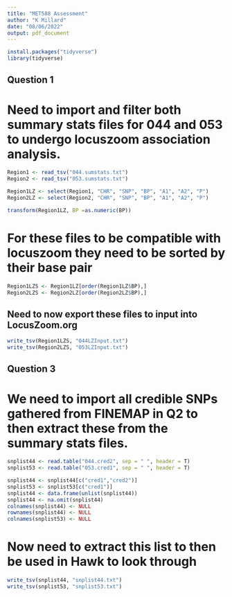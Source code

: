 ---
title: "MET588 Assessment"
author: "K Millard"
date: "08/06/2022"
output: pdf_document
---

```{r setup, include=FALSE}
install.packages("tidyverse")
library(tidyverse)
```

## Question 1
# Need to import and filter both summary stats files for 044 and 053 to undergo locuszoom association analysis.

```{r import}
Region1 <- read_tsv("044.sumstats.txt")
Region2 <- read_tsv("053.sumstats.txt")
```

```{r filtercolumn}
Region1LZ <- select(Region1, "CHR", "SNP", "BP", "A1", "A2", "P")
Region2LZ <- select(Region2, "CHR", "SNP", "BP", "A1", "A2", "P")

transform(Region1LZ, BP =as.numeric(BP))
```

# For these files to be compatible with locuszoom they need to be sorted by their base pair

```{r sort}
Region1LZS <- Region1LZ[order(Region1LZ$BP),]
Region2LZS <- Region2LZ[order(Region2LZ$BP),]
```

## Need to now export these files to input into LocusZoom.org 

```{r export}
write_tsv(Region1LZS, "044LZInput.txt")
write_tsv(Region2LZS, "053LZInput.txt")
```


## Question 3
# We need to import all credible SNPs gathered from FINEMAP in Q2 to then extract these from the summary stats files.

```{r import}
snplist44 <- read.table("044.cred2", sep = " ", header = T)
snplist53 <- read.table("053.cred1", sep = " ", header = T)
```

```{r import}
snplist44 <- snplist44[c("cred1","cred2")]
snplist53 <- snplist53[c("cred1")]
snplist44 <- data.frame(unlist(snplist44))
snplist44 <- na.omit(snplist44)
colnames(snplist44) <- NULL
rownames(snplist44) <- NULL
colnames(snplist53) <- NULL
```

# Now need to extract this list to then be used in Hawk to look through 

```{r export}
write_tsv(snplist44, "snplist44.txt")
write_tsv(snplist53, "snplist53.txt")
```